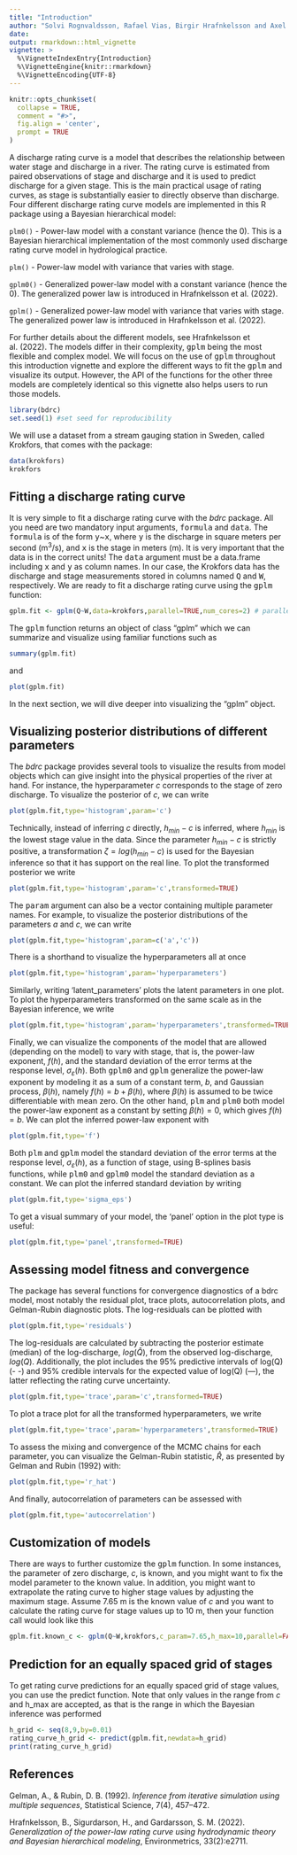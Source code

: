 ```yaml
---
title: "Introduction"
author: "Solvi Rognvaldsson, Rafael Vias, Birgir Hrafnkelsson and Axel Orn Jansson"
date:
output: rmarkdown::html_vignette
vignette: >
  %\VignetteIndexEntry{Introduction}
  %\VignetteEngine{knitr::rmarkdown}
  %\VignetteEncoding{UTF-8}
---
```


```r
knitr::opts_chunk$set(
  collapse = TRUE,
  comment = "#>",
  fig.align = 'center',
  prompt = TRUE
)
```

A discharge rating curve is a model that describes the relationship between water stage and discharge in a river. The rating curve is estimated from paired observations of stage and discharge and it is used to predict discharge for a given stage. This is the main practical usage of rating curves, as stage is substantially easier to directly observe than discharge. Four different discharge rating curve models are implemented in this R package using a Bayesian hierarchical model:

```plm0() ``` - Power-law model with a constant variance (hence the 0). This is a Bayesian hierarchical implementation of the most commonly used discharge rating curve model in hydrological practice.

```plm() ``` - Power-law model with variance that varies with stage.

```gplm0() ``` - Generalized power-law model with a constant variance (hence the 0). The generalized power law is introduced in Hrafnkelsson et al. (2022).

```gplm() ``` - Generalized power-law model with variance that varies with stage. The generalized power law is introduced in Hrafnkelsson et al. (2022).

For further details about the different models, see Hrafnkelsson et al. (2022). The models differ in their complexity, <tt>gplm</tt> being the most flexible and complex model. We will focus on the use of <tt>gplm</tt> throughout this introduction vignette and explore the different ways to fit the <tt>gplm</tt> and visualize its output. However, the API of the functions for the other three models are completely identical so this vignette also helps users to run those models. 
```r
library(bdrc)
set.seed(1) #set seed for reproducibility
```

We will use a dataset from a stream gauging station in Sweden, called Krokfors, that comes with the package:
```r
data(krokfors)
krokfors
```

## Fitting a discharge rating curve
It is very simple to fit a discharge rating curve with the _bdrc_ package. All you need are two mandatory input arguments, <tt>formula</tt> and <tt>data</tt>. The <tt>formula</tt> is of the form <tt>y</tt>~<tt>x</tt>, where <tt>y</tt> is the discharge in square meters per second (m$^3/$s), and <tt>x</tt> is the stage in meters (m). It is very important that the data is in the correct units! The <tt>data</tt> argument must be a data.frame including <tt>x</tt> and <tt>y</tt> as column names. In our case, the Krokfors data has the discharge and stage measurements stored in columns named <tt>Q</tt> and <tt>W</tt>, respectively. We are ready to fit a discharge rating curve using the <tt>gplm</tt> function:
```r
gplm.fit <- gplm(Q~W,data=krokfors,parallel=TRUE,num_cores=2) # parallel=TRUE by default and by default, the number of cores is detected on the machine
```

The <tt>gplm</tt> function returns an object of class "gplm" which we can summarize and visualize using familiar functions such as
```r
summary(gplm.fit)
```

and
```r
plot(gplm.fit)
```

In the next section, we will dive deeper into visualizing the "gplm" object.

## Visualizing posterior distributions of different parameters
The _bdrc_ package provides several tools to visualize the results from model objects which can give insight into the physical properties of the river at hand. For instance, the hyperparameter $c$ corresponds to the stage of zero discharge. To visualize the posterior of $c$, we can write
```r
plot(gplm.fit,type='histogram',param='c')
```

Technically, instead of inferring $c$ directly, $h_{min}-c$ is inferred, where $h_{min}$ is the lowest stage value in the data. Since the parameter $h_{min}-c$ is strictly positive, a transformation $\zeta=log(h_{min}-c)$ is used for the Bayesian inference so that it has support on the real line. To plot the transformed posterior we write
```r
plot(gplm.fit,type='histogram',param='c',transformed=TRUE)
```

The <tt>param</tt> argument can also be a vector containing multiple parameter names. For example, to visualize the posterior distributions of the parameters $a$ and $c$, we can write
```r
plot(gplm.fit,type='histogram',param=c('a','c'))
```

There is a shorthand to visualize the hyperparameters all at once
```r
plot(gplm.fit,type='histogram',param='hyperparameters')
```

Similarly, writing 'latent_parameters' plots the latent parameters in one plot. To plot the hyperparameters transformed on the same scale as in the Bayesian inference, we write
```r
plot(gplm.fit,type='histogram',param='hyperparameters',transformed=TRUE)
```

Finally, we can visualize the components of the model that are allowed (depending on the model) to vary with stage, that is, the power-law exponent, $f(h)$, and the standard deviation of the error terms at the response level, $\sigma_{\varepsilon}(h)$. Both <tt>gplm0</tt> and <tt>gplm</tt> generalize the power-law exponent by modeling it as a sum of a constant term, $b$, and Gaussian process, $\beta(h)$, namely $f(h)=b+\beta(h)$, where $\beta(h)$ is assumed to be twice differentiable with mean zero. On the other hand, <tt>plm</tt> and <tt>plm0</tt> both model the power-law exponent as a constant by setting $\beta(h)=0$, which gives $f(h)=b$. We can plot the inferred power-law exponent with
```r
plot(gplm.fit,type='f')
```

Both <tt>plm</tt> and <tt>gplm</tt> model the standard deviation of the error terms at the response level, $\sigma_{\varepsilon}(h)$, as a function of stage, using B-splines basis functions, while <tt>plm0</tt> and <tt>gplm0</tt> model the standard deviation as a constant. We can plot the inferred standard deviation by writing
```r
plot(gplm.fit,type='sigma_eps')
```

To get a visual summary of your model, the 'panel' option in the plot type is useful:
```r
plot(gplm.fit,type='panel',transformed=TRUE)
```

## Assessing model fitness and convergence
The package has several functions for convergence diagnostics of a bdrc model, most notably the residual plot, trace plots, autocorrelation plots, and Gelman-Rubin diagnostic plots. The log-residuals can be plotted with 
```r
plot(gplm.fit,type='residuals')
```

The log-residuals are calculated by subtracting the posterior estimate (median) of the log-discharge, $log(\hat{Q})$, from the observed log-discharge, $log(Q)$. Additionally, the plot includes the 95% predictive intervals of log(Q) (- -) and 95% credible intervals for the expected value of log(Q) (—), the latter reflecting the rating curve uncertainty. 
```r
plot(gplm.fit,type='trace',param='c',transformed=TRUE)
```

To plot a trace plot for all the transformed hyperparameters, we write
```r
plot(gplm.fit,type='trace',param='hyperparameters',transformed=TRUE)
```

To assess the mixing and convergence of the MCMC chains for each parameter, you can visualize the Gelman-Rubin statistic, $\hat{R}$, as presented by Gelman and Rubin (1992) with:
```r
plot(gplm.fit,type='r_hat')
```

And finally, autocorrelation of parameters can be assessed with
```r
plot(gplm.fit,type='autocorrelation')
```

## Customization of models
There are ways to further customize the <tt>gplm</tt> function. In some instances, the parameter of zero discharge, $c$, is known, and you might want to fix the model parameter to the known value. In addition, you might want to extrapolate the rating curve to higher stage values by adjusting the maximum stage. Assume 7.65 m is the known value of $c$ and you want to calculate the rating curve for stage values up to 10 m, then your function call would look like this
```r
gplm.fit.known_c <- gplm(Q~W,krokfors,c_param=7.65,h_max=10,parallel=FALSE)
```

## Prediction for an equally spaced grid of stages
To get rating curve predictions for an equally spaced grid of stage values, you can use the predict function. Note that only values in the range from $c$ and h_max are accepted, as that is the range in which the Bayesian inference was performed
```r
h_grid <- seq(8,9,by=0.01)
rating_curve_h_grid <- predict(gplm.fit,newdata=h_grid)
print(rating_curve_h_grid)
```

## References

Gelman, A., & Rubin, D. B. (1992). *Inference from iterative simulation using multiple sequences*, Statistical Science, 7(4), 457–472.

Hrafnkelsson, B., Sigurdarson, H., and Gardarsson, S. M. (2022). *Generalization of the power-law rating curve using hydrodynamic theory and Bayesian hierarchical modeling*, Environmetrics, 33(2):e2711.

